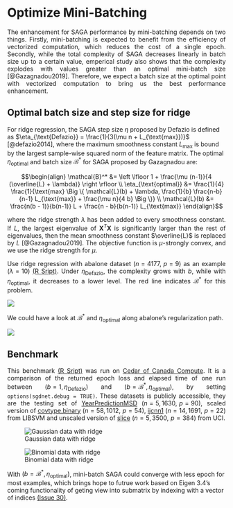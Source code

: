 
# Optimize Mini-Batching

<p style="text-align:justify;">
The enhancement for SAGA performance by mini-batching depends on two things. Firstly, mini-batching is expected to benefit from the efficiency of vectorized computation, which reduces the cost of a single epoch. Secondly, while the total complexity of SAGA decreases linearly in batch size up to a certain value, emperical study also shows that the complexity explodes with values greater than an optimal mini-batch size [@Gazagnadou2019]. Therefore, we expect a batch size at the optimal point with vectorized computation to bring us the best performance enhancement.
</p>

## Optimal batch size and step size for ridge

<p style="text-align:justify;">
For ridge regression, the SAGA step size $\eta$ proposed by Defazio is defined as $\eta_{\text{Defazio}} = \frac{1}{3(\mu n + L_{\text{max}})}$ [@defazio2014], where the maximum smoothness constant $L_{\text{max}}$ is bound by the largest sample-wise squared norm of the feature matrix. The optimal $\eta_{\text{optimal}}$ and batch size $\mathcal{B}^*$ for SAGA proposed by Gazagnadou are:

$$\begin{align}
\mathcal{B}^*  &=  \left \lfloor 1 + \frac{\mu (n-1)}{4 (\overline{L} + \lambda)} \right \rfloor \\
\eta_{\text{optimal}} &=  \frac{1}{4} \frac{1}{\text{max} \Big \{ \mathcal{L}(b) + \lambda, \frac{1}{b} \frac{n-b}{n-1} L_{\text{max}} + \frac{\mu n}{4 b} \Big \}} \\
\mathcal{L}(b) &= \frac{n(b - 1)}{b(n-1)} L + \frac{n - b}{b(n-1)} L_{\text{max}}
\end{align}$$
</p>

<p style="text-align:justify;">
where the ridge strength $\lambda$ has been added to every smoothness constant. If $L$, the largest eigenvalue of $\mathbf{X}^T \mathbf{X}$ is significantly larger than the rest of eigenvalues, then the mean smoothness constant $\overline{L}$ is replaced by $L$ [@Gazagnadou2019]. The objective function is $\mu$-strongly convex, and we use the ridge strength for $\mu$.
</p>

<p style="text-align:justify;">
Use ridge regression with abalone dataset ($n = 4177, \,\, p = 9$) as an example ($\lambda = 10$) [(R Sript)](https://github.com/wzzlcss/wzzlcss.github.io/blob/master/Rscript/3.1/part%201/complexity_bench.R). Under $\eta_{\text{Defazio}}$, the complexity grows with $b$, while with $\eta_{\text{optimal}}$, it decreases to a lower level. The red line indicates $\mathcal{B}^*$ for this problem.
</p>

![](./figure/stepsize_opt.png)

<p style="text-align:justify;">
We could have a look at $\mathcal{B}^*$ and $\eta_{\text{optimal}}$ along abalone's regularization path. 
</p>

![](./figure/abalone_opt.png)

## Benchmark

<p style="text-align:justify;">
This benchmark [(R Sript)](https://github.com/wzzlcss/wzzlcss.github.io/blob/master/Rscript/3.1/part%202/pass_bench.R) was run on [Cedar of Canada Compute](https://docs.computecanada.ca/wiki/Cedar). It is a comparison of the returned epoch loss and elapsed time of one run between $(b = 1, \eta_{\text{Defazio}})$ and $(b = \mathcal{B}^*, \eta_{\text{optimal}})$, by setting ```options(sgdnet.debug = TRUE)```. These datasets is publicly accessible, they are the testing set of [YearPredictionMSD](https://www.csie.ntu.edu.tw/~cjlin/libsvmtools/datasets/regression.html#YearPredictionMSD) ($n = 5,1630, \,\, p = 90$), scaled version of [covtype.binary](https://www.csie.ntu.edu.tw/~cjlin/libsvmtools/datasets/binary.html#covtype.binary) ($n = 58,1012, \,\, p = 54$), [ijcnn1](https://www.csie.ntu.edu.tw/~cjlin/libsvmtools/datasets/binary.html#ijcnn1) ($n = 14,1691, \,\, p = 22$) from LIBSVM and unscaled version of [slice](https://archive.ics.uci.edu/ml/datasets/Relative+location+of+CT+slices+on+axial+axis) ($n = 5,3500, \,\, p = 384$) from UCI. 
</p>

![Gaussian data with ridge](./figure/gaussian.png)



![Binomial data with ridge](./figure/binomial.png)

With $(b = \mathcal{B}^*, \eta_{\text{optimal}})$, mini-batch SAGA could converge with less epoch for most examples, which brings hope to futrue work based on Eigen 3.4's coming functionality of geting view into submatrix by indexing with a vector of indices [(Issue 30)](https://github.com/jolars/sgdnet/issues/30).

